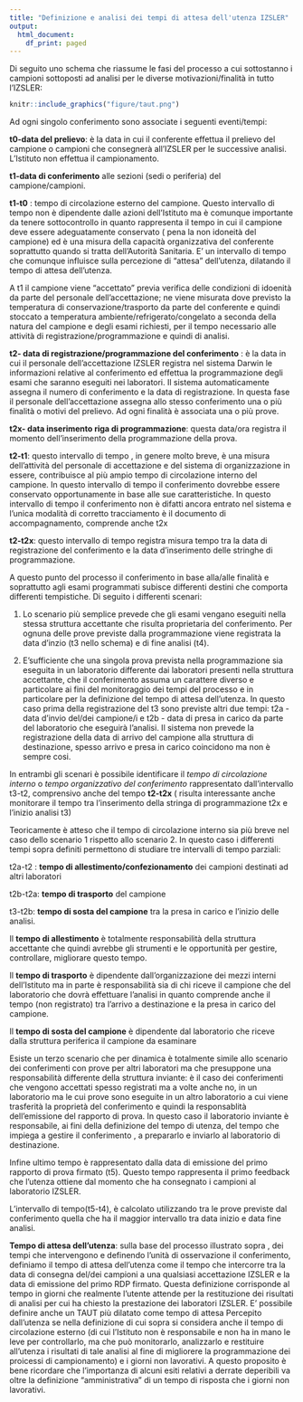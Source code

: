 ```yaml
---
title: "Definizione e analisi dei tempi di attesa dell'utenza IZSLER"
output:
  html_document:
    df_print: paged
---
```




Di seguito uno schema che riassume le fasi del processo a cui sottostanno i campioni sottoposti ad analisi per le diverse motivazioni/finalità in tutto l'IZSLER:

 
```r
knitr::include_graphics("figure/taut.png")
```

Ad ogni singolo conferimento sono associate i seguenti eventi/tempi:

**t0-data del prelievo**: è la data in cui il conferente effettua il prelievo del campione o campioni che consegnerà all'IZSLER per le successive analisi. L'Istituto non effettua il campionamento. 

**t1-data di conferimento** alle sezioni (sedi o periferia) del campione/campioni. 

**t1-t0** : tempo di circolazione esterno del campione. Questo intervallo di tempo non è dipendente dalle azioni dell'Istituto ma è comunque importante da tenere sottocontrollo in quanto rappresenta il tempo in cui il campione deve essere adeguatamente conservato ( pena la non idoneità del campione) ed è una misura della capacità organizzativa del conferente soprattutto quando si tratta dell'Autorità Sanitaria.  E' un intervallo di tempo che comunque influisce sulla percezione di "attesa" dell'utenza, dilatando il tempo di attesa dell'utenza.

A t1 il campione viene "accettato" previa verifica delle condizioni di idoenità da parte del personale dell'accettazione; ne viene misurata dove previsto la temperatura di conservazione/trasporto da parte del conferente e quindi stoccato a temperatura ambiente/refrigerato/congelato a seconda della natura del campione e degli esami richiesti, per il tempo necessario alle attività di registrazione/programmazione e quindi di analisi.

**t2- data di registrazione/programmazione del conferimento** :  è la data in cui il personale dell'accettazione IZSLER registra nel sistema Darwin le informazioni relative al conferimento ed effettua la programmazione degli esami che saranno eseguiti nei laboratori. Il sistema automaticamente assegna il numero di conferimento e la data di registrazione. In questa fase il personale dell'accettazione assegna allo stesso conferimento una o più finalità o motivi del prelievo. Ad ogni finalità è associata una o più prove. 

**t2x- data inserimento riga di programmazione**: questa data/ora registra il momento dell'inserimento della programmazione della prova. 



**t2-t1**: questo intervallo di tempo , in genere molto breve, è una misura dell'attività del personale di accettazione e del sistema di organizzazione in essere, contribuisce al più ampio tempo di circolazione interno del campione. In questo intervallo di tempo il conferimento dovrebbe essere conservato opportunamente in base alle sue caratteristiche. In questo intervallo di tempo il conferimento non è difatti ancora entrato nel sistema e l'unica modalità di corretto tracciamento è il documento di accompagnamento, comprende anche t2x

**t2-t2x**: questo intervallo di tempo registra misura tempo tra la data di registrazione del conferimento e la data d'inserimento delle stringhe di programmazione.


A questo punto del processo il conferimento in base alla/alle finalità e soprattutto agli esami programmati subisce differenti destini che comporta differenti tempistiche. Di seguito i differenti scenari:

1. Lo scenario più semplice prevede che gli esami vengano eseguiti nella stessa struttura accettante che risulta proprietaria del conferimento. Per ognuna delle  prove previste dalla programmazione viene registrata la data d'inzio (t3 nello schema) e di fine analisi (t4). 

2. E'sufficiente che una singola prova prevista nella programmazione   sia eseguita in un laboratorio differente dai laboratori presenti nella struttura accettante, che il conferimento assuma un carattere diverso e particolare ai fini del monitoraggio dei tempi del processo e in particolare per la definizione del tempo di attesa dell'utenza. 
In questo caso prima della registrazione del t3 sono previste altri due tempi: 
t2a - data d'invio del/dei campione/i  e t2b - data di presa in carico da parte del laboratorio che eseguirà l'analisi. Il sistema non prevede la registrazione della data di arrivo del campione alla struttura di destinazione, spesso arrivo e presa in carico coincidono ma non è sempre cosi. 


In entrambi gli scenari è possibile identificare il *tempo di circolazione interno* o *tempo organizzativo del conferimento* rappresentato dall'intervallo t3-t2, comprensivo anche del tempo **t2-t2x**
( risulta interessante anche monitorare il tempo tra l'inserimento della stringa di programmazione t2x e l'inizio analisi t3)

Teoricamente è atteso che il tempo di circolazione interno sia più breve nel caso dello scenario 1 rispetto allo scenario 2. In questo caso i differenti tempi sopra definiti permettono di studiare tre intervalli di tempo parziali: 

t2a-t2 : **tempo di allestimento/confezionamento** dei campioni destinati ad altri laboratori

t2b-t2a: **tempo di trasporto** del campione

t3-t2b:  **tempo di sosta del campione** tra la presa in carico e l'inizio delle analisi. 


Il **tempo di allestimento** è totalmente responsabilità della struttura accettante che quindi avrebbe  gli strumenti e le opportunità per gestire, controllare, migliorare questo tempo.

Il **tempo di trasporto** è dipendente dall'organizzazione dei mezzi interni dell'Istituto ma in parte è responsabilità sia di chi riceve il campione che del laboratorio che dovrà effettuare l'analisi in quanto comprende anche il tempo (non registrato) tra l'arrivo a destinazione e la presa in carico del campione.

Il **tempo di sosta del campione** è dipendente dal laboratorio che riceve dalla struttura periferica il campione da esaminare

<!-- l'ultimo tempo parziale è totalmente a carico della struttura che eseguirà la prova. -->


Esiste un terzo scenario che per dinamica è totalmente simile allo scenario dei conferimenti con prove per altri laboratori ma che presuppone una responsabilità differente della struttura inviante: è il caso dei conferimenti che vengono accettati spesso registrati ma a volte anche no, in un laboratorio ma le cui prove sono eseguite in un altro laboratorio a cui viene trasferità la proprietà del conferimento e quindi la responsablità dell'emissione del rapporto di prova. In questo caso il laboratorio inviante è responsabile, ai fini della definizione del tempo di utenza, del tempo che impiega a gestire il conferimento , a prepararlo e inviarlo al laboratorio di destinazione.


Infine ultimo tempo è rappresentato dalla data di emissione del primo rapporto di prova firmato (t5). Questo tempo rappresenta il primo feedback che l'utenza ottiene dal momento che ha consegnato i campioni al laboratorio IZSLER. 

<!-- Si fa riferimento qui solo ai conferimenti completi e non parziali, ai fini della definizione del tempo di attesa dell'utenza.  -->

L'intervallo di tempo(t5-t4), è calcolato utilizzando tra le prove previste dal conferimento quella che ha il maggior intervallo tra data inizio e data fine analisi. 


**Tempo di attesa dell'utenza**: sulla base del processo illustrato sopra , dei tempi che intervengono e definendo l'unità di osservazione il conferimento,  definiamo il tempo di attesa dell'utenza come il tempo che intercorre tra la data di consegna del/dei campioni a una qualsiasi accettazione IZSLER e la data di emissione del primo RDP firmato. 
Questa definizione corrisponde al tempo in giorni che realmente l'utente attende per la restituzione dei risultati di analisi per cui ha chiesto la prestazione dei laboratori IZSLER. 
E' possibile definire anche un TAUT più dilatato come tempo di attesa Percepito dall'utenza se nella definizione di cui sopra si considera anche il tempo di circolazione esterno (di cui l'Istituto non è responsabile e non ha in mano le leve per controllarlo, ma che può monitorarlo, analizzarlo e restituire all'utenza i risultati di tale analisi al fine di migliorere la programmazione dei proicessi di campionamento) e i giorni non lavorativi. A questo proposito è bene ricordare che l'importanza di alcuni esiti relativi a derrate deperibili va oltre la definizione "amministrativa" di un tempo di risposta che \strong{non includa} i giorni non lavorativi.


<!-- # Analisi dei diversi tempi di processo nelle diverse strutture IZSLER ( anno 2022) -->

<!-- In base al processo sopra descritto i conferimenti possono essere classificati in diverse categorie a seconda delle finalità e dell'esecuzioni in differenti laboratori delle prove. -->

<!-- Ai fini dell'analisi i conferimenti saranno distinti in queste categorie: -->

<!-- - Conferimenti con finalità singola -->
<!--   - Conferimenti con prove per altri laboratori -->
<!--   - Conferimenti con prove interne ( no altri laboratori) -->

<!-- - Conferimenti con finalità multiple -->
<!--   - Conferimenti con prove per altri laboratori -->
<!--   - Conferimenti con prove interne ( no altri laboratori) -->

<!-- Le analisi dei tempi di processo  saranno quindi eseguite per ogni categoria, in modo da rendere omogenei gli eventuali confronti tra strutture. -->








 



 